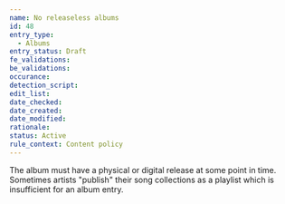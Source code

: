 ```yaml
---
name: No releaseless albums
id: 48
entry_type:
  - Albums
entry_status: Draft
fe_validations:
be_validations:
occurance:
detection_script:
edit_list:
date_checked:
date_created:
date_modified:
rationale:
status: Active
rule_context: Content policy
---
```

The album must have a physical or digital release at some point in time. Sometimes artists "publish" their song collections as a playlist which is insufficient for an album entry.